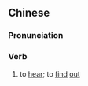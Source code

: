 {{also|闻知}}
==Chinese==
{{zh-forms|s=闻知}}

===Pronunciation===
{{zh-pron
|m=wénzhī
|cat=v
}}

===Verb===
{{zh-verb}}

# {{lb|zh|literary}} to [[hear]]; to [[find]] [[out]]